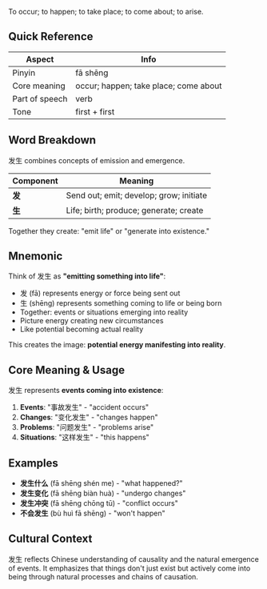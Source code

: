To occur; to happen; to take place; to come about; to arise.

## Quick Reference

| Aspect         | Info                                  |
| -------------- | ------------------------------------- |
| Pinyin         | fā shēng                              |
| Core meaning   | occur; happen; take place; come about |
| Part of speech | verb                                  |
| Tone           | first + first                         |

## Word Breakdown

发生 combines concepts of emission and emergence.

| Component | Meaning                                 |
| --------- | --------------------------------------- |
| **发**    | Send out; emit; develop; grow; initiate |
| **生**    | Life; birth; produce; generate; create  |

Together they create: "emit life" or "generate into existence."

## Mnemonic

Think of 发生 as **"emitting something into life"**:

- 发 (fā) represents energy or force being sent out
- 生 (shēng) represents something coming to life or being born
- Together: events or situations emerging into reality
- Picture energy creating new circumstances
- Like potential becoming actual reality

This creates the image: **potential energy manifesting into reality**.

## Core Meaning & Usage

发生 represents **events coming into existence**:

1. **Events**: "事故发生" - "accident occurs"
2. **Changes**: "变化发生" - "changes happen"
3. **Problems**: "问题发生" - "problems arise"
4. **Situations**: "这样发生" - "this happens"

## Examples

- **发生什么** (fā shēng shén me) - "what happened?"
- **发生变化** (fā shēng biàn huà) - "undergo changes"
- **发生冲突** (fā shēng chōng tū) - "conflict occurs"
- **不会发生** (bù huì fā shēng) - "won't happen"

## Cultural Context

发生 reflects Chinese understanding of causality and the natural emergence of events. It emphasizes
that things don't just exist but actively come into being through natural processes and chains of
causation.
